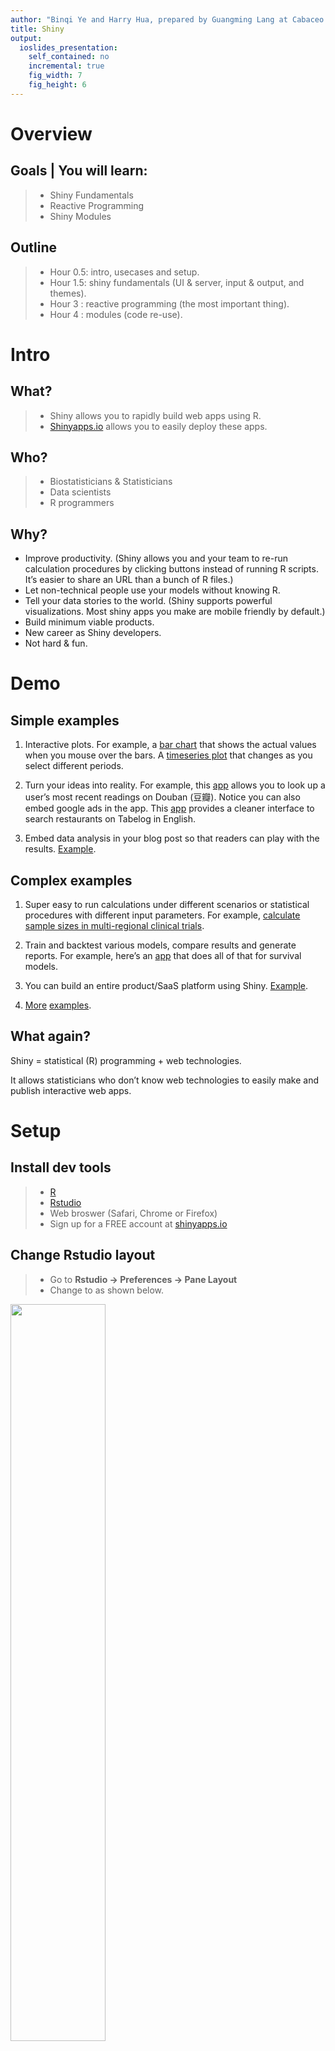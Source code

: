 ```yaml
---
author: "Binqi Ye and Harry Hua, prepared by Guangming Lang at Cabaceo LLC"
title: Shiny 
output: 
  ioslides_presentation:
    self_contained: no
    incremental: true
    fig_width: 7
    fig_height: 6
---
```


# Overview

## Goals | You will learn:

> - Shiny Fundamentals
> - Reactive Programming
> - Shiny Modules

## Outline

> - Hour 0.5: intro, usecases and setup.
> - Hour 1.5: shiny fundamentals (UI & server, input & output, and themes).
> - Hour 3  : reactive programming (the most important thing).
> - Hour 4  : modules (code re-use).


# Intro

## What?

> - Shiny allows you to rapidly build web apps using R.
> - [Shinyapps.io](https://www.shinyapps.io) allows you to easily deploy these apps.

## Who? 

> - Biostatisticians & Statisticians
> - Data scientists
> - R programmers

## Why? 

- Improve productivity. (Shiny allows you and your team to re-run calculation procedures by clicking buttons instead of running R scripts. It's easier to share an URL than a bunch of R files.)
- Let non-technical people use your models without knowing R. 
- Tell your data stories to the world. (Shiny supports powerful visualizations. Most shiny apps you make are mobile friendly by default.)
- Build minimum viable products.
- New career as Shiny developers.
- Not hard & fun.


# Demo

## Simple examples

1. Interactive plots. For example, a [bar chart](https://cabaceo.com/berkshire-vs-sp500/) that shows the actual values when you mouse over the bars. A [timeseries plot](https://cabaceo.com/shiller-pe/) that changes as you select different periods.

2. Turn your ideas into reality. For example, this [app](https://942kid.shinyapps.io/douban_explorer/) allows you to look up a user's most recent readings on Douban (豆瓣). Notice you can also embed google ads in the app. This [app](https://cabaceo.shinyapps.io/tabelog-en/) provides a cleaner interface to search restaurants on Tabelog in English. 

3. Embed data analysis in your blog post so that readers can play with the results. [Example](https://uasnap.shinyapps.io/ex_leaflet/).

## Complex examples

1. Super easy to run calculations under different scenarios or statistical procedures with different input parameters. For example, [calculate sample sizes in multi-regional clinical trials](https://gmlang.shinyapps.io/SSCRC/).

2. Train and backtest various models, compare results and generate reports. For example, here's an [app](http://hdnom.io) that does all of that for survival models.

3. You can build an entire product/SaaS platform using Shiny. [Example](https://newsroom.ly).

4. [More](https://shiny.rstudio.com/gallery/) [examples](https://www.showmeshiny.com).

## What again?

Shiny = statistical (R) programming + web technologies. 

It allows statisticians who don't know web technologies to easily make and publish interactive web apps. 

# Setup

## Install dev tools

> - [R](https://www.r-project.org)
> - [Rstudio](https://www.rstudio.com/products/rstudio/download/)
> - Web broswer (Safari, Chrome or Firefox)
> - Sign up for a FREE account at [shinyapps.io](http://www.shinyapps.io)

## Change Rstudio layout

> - Go to **Rstudio -> Preferences -> Pane Layout**
> - Change to as shown below. 

<img src="img/pane-layout.png" alt="" style="width: 55%;"/>

## Change tab width

> - Default is 2 spaces. Change to 8.
> - This will force you to write shorter code.
<img src="img/tab-width.png" alt="" style="width: 60%;"/>

## Show margin line

> - Check **Show margin** and set **Margin column** to be 80.
> - When writing code, never go beyond this margin line. 
> - This will make your code easier to read.
<img src="img/margin-col.png" alt="" style="width: 50%;"/>

## R code style

When naming, 

> - names should be meaningful
> - use lower case 

```r
# Good: 
student <- 25
foo.R, 

# Bad: because of Uppercased 1st letter
Student <- 25
Foo.R
```

## R code style cont.

> - use _ to connect

```r
# Good: 
learn_shiny <- function(start, end)

# Bad: because of camelCase 
learnShiny<- function(start, end)
```

> - use verb to name a function

[R Style Guide](http://style.tidyverse.org/files.html)

## Install R packages

```r
pkgs = c("shiny", "shinydashboard"
         # , "plotly"
         )
for (pkg in pkgs) {
        if (!pkg %in% installed.packages()) {
                cat(paste(pkg, "missing, will attempt to install\n"))
                install.packages(pkg)
        } else cat(paste(pkg, "installed OK\n"))
}
```

## Hello, World!

Open <font color="blue">examples/00-hello-world-boring.R</font> in Rstudio.

> - Click the arrow next to **Run App** -> check **Run External** (This will open the app in browser.)

<img src="img/open-in-browser.png" alt="" style="width: 60%;"/>

Click **Run App**.

## Read code

```r
library(shiny)

# make UI ---
ui <- fluidPage(
        titlePanel("Hello World!")
)

# make server ---
server <- function(input, output) {}

# make Shiny app ----
shinyApp(ui = ui, server = server)
```

## Introduce yourself

> - Add an input box to let people enter their names. 
> - Output a sentence to say hello to the world.

Run <font color="blue">examples/01-hello-world.R</font>

## Read code

```r
# make UI ---
ui <- fluidPage(
        titlePanel("Hello World!"),
        ###<b>
        mainPanel(
                textInput("my_name", 
                          label = "Enter your name:", 
                          value = "Harry"),
                textOutput("self_intro")
        )
        ###</b>
)

# make server ---
server <- function(input, output) {
        ###<b>
        output$self_intro = renderText(
                paste("My name is", input$my_name)
        )
        ###</b>
}
```

## Use sidebar 

Run <font color="blue">examples/01-hello-world-w-sidebar.R</font>

```r
ui <- fluidPage(
        titlePanel("Hello World!"),
        ###<b>
        sidebarLayout(
                sidebarPanel(
                        textInput("my_name", 
                                  label = "Enter your name:", 
                                  value = "Harry")
                        ),
                
                mainPanel(
                        textOutput("self_intro")
                )
        )
        ###</b>
)
```


## Exercise 1

> - Make a shiny app that draws a histogram of some made-up data, letting users specify the number of bins.

Complete <font color = "red">exercises/01-plot-histogram.R</font> together.


## Basic structure of Shiny App

### UI:
- fluidPage()
    - sidebarLayout()
        - sidebarPanel()
        - mainPanel()

### server:
- renderText()
- renderPlot()

## UI 

### Input elements (inside of **sidebarPanel()**):
- textInput()
- numericInput()

### Output elements (inside of **mainPanel()**):
- textOutput()
- plotOutput()

## server
```r
server <- function(input, output) {
        1. takes user supplied values from input
        2. run computation
        3. return or display results through output
}
```

## Exercise 2

> - Make a shiny app that draws a histogram of Petal.Length in the iris data. Use a slider input to let user choose the number of bins.
> - ?sliderInput()
> - 5 ~ 10 minutes

## Exercise 3

> - Add a scatter plot of Sepal.Length vs Sepal.Width. Add a text input box to let user supply a plot title. 
> - 5 ~ 10 minutes

## Deploy Shiny App

> - Click the blue button.

<img src="img/deploy.png" alt="" style="width: 100%;"/>
 
## Break (5 minutes)



# Bigger Shiny Apps 

## ui.R & server.R









# Reactive Programming

## What is Reactivity?

The Server keeps monitoring the UI. Whenever there is a change in the UI, the Server will follow some instructions (run some R code) accordingly and update the UI's display.






# Modules

## Placeholder



# Where to go next?

## Resources

- [R style guide](http://style.tidyverse.org).
- Rstudio's guided [tutorial](https://shiny.rstudio.com/tutorial/) for beginners.
- Rstudio's technical [articles](https://shiny.rstudio.com/articles/).
- [Shiny github page](https://github.com/rstudio/shiny).
- [Shiny Google group](https://groups.google.com/forum/#!forum/shiny-discuss).
- [>100 shiny app examples with code](https://github.com/rstudio/shiny-examples).
- [Shiny developer conference videos 2016](https://www.rstudio.com/resources/webinars/shiny-developer-conference/).
